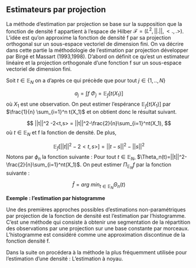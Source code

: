 
## Estimateurs par projection 

La méthode d'estimation par projection se base sur la supposition que la fonction de densité f appartient à l'espace de Hilber $\mathcal F=(L^2,||.||,<.,.>)$. L'idée est qu'on approxime la fonction de densité f par sa projection orthogonal sur un sous-espace vectoriel de dimension fini.\newline
On va décrire dans cette partie la méthodologie de l'estimation par projection développer par Birgé et Massart (1993,1998).\newline
D'abord on définit ce qu'est un estimateur linéaire et la projection orthogonale d'une fonction f sur un sous-espace vectoriel de dimension fini.

\begin{dfn}
Soient $X= (X_1,...,X_n)$ un échantillon de densité $f$ et $T_j : \mathbb{R}^d \times \mathbb{R}^d \rightarrow \mathbb{R}$ des fonctions mesurables.  
Un estimateur $x \mapsto \hat{f}(x) = \hat{f}(x,X)$ est dit linéaire s'il peut s'écrire sous la forme

$$
\hat{f}(x) = \sum^N_{j=1}T_j(x,X_j), \forall x \in \mathbb{R}^d.
$$

\end{dfn} 

\begin{dfn}
(Projection orthogonale de la fonction f) \newline
Soit $f \in \mathcal F = (L^2 , \parallel\,.\parallel, <\,.,~.>)$ où $\mathcal{F} $ un espace de Hilbert muni d'une base orthonormée $(\Phi_j)_{j \in \mathbb{N^*}}$ de $L^2$.Si $\mathbb E _N$  un sous-espace vectoriel de dimension finie de $\mathcal F$ et $a_j = <f,\Phi_j> = \int_{\mathbb R}f(x)\Phi_j(x) dx$ pour tout $j \in \{1,...N\}$ avec $1 \leq |N| < \infty$.\newline
On appelle la projection orthogonal de la fonction $f$ sur $\mathbb E_N$, la fonction $\Pi_N~f$ définit comme suit 


$$
\Pi_{\mathbb E_N}~f = \sum_{j=1}^N a_j \Phi_j \\
\Pi_{\mathbb E_N}~f = arg~min_{t \in \mathbb E_N}||f-t||^2=arg~min_{t \in \mathbb E_N} ||t||^2 -2<t,f>.
$$
\end{dfn}

\begin{rem}
Cette méthode nous ramène au cas paramétrique, puisque ça revient a estimer les coefficients de la famille $(a_j)_{j \in \{1,..,N\}}$.\newline
\end{rem}

Soit $t \in \mathbb E_N$ on a d'après ce qui précède que\newline
pour tout $j \in \{1,..,N\}$ 

$$
a_j=\int f ~\Phi_j = \mathbb E_f[t(X_1)]
$$
où $X_1$ est une observation.\newline
On peut estimer l'espérance $\mathbb E_f[t(X_1)]$ par $\frac{1}{n} \sum_{i=1}^n t(X_1)$ et on obtient donc le résultat suivant.

$$
||t||^2 -2<t,s> = ||t||^2-\frac{2}{n}\sum_{i=1}^nt(X_1),
$$
où $t \in \mathbb E_N$ et f la fonction de densité.
De plus,

$$
\mathbb E_f[||t||^2 -2<t,s>] = ||t-s||^2-||s||^2
$$
Notons par $\phi_n$ la fonction suivante : Pour tout $t\in \mathbb E_N$, $\Theta_n(t)=||t||^2-\frac{2}{n}\sum_{i=1}^nt(X_1)$. On peut estimer  $\Pi_{\mathbb E_N}f$ par la fonction suivante : \newline

$$
\hat f = arg~min_{t \in \mathbb E_N} \Theta_n(t)
$$

**Exemple : l'estimation par histogramme**

  Une des premières approches possibles d'estimations non-paramétriques par projection de la fonction de densité est l'estimation par l'histogramme. C'est une méthode qui consiste à obtenir une segmentation de la répartition des observations par une projection sur une base constante par morceaux. L'histogramme est considéré comme une approximation discontinue de la fonction densité f.


 Dans la suite on procédera à la méthode la plus fréquemment utilisée pour l'estimation d'une densité :     L'estimation à noyau.\newline 


